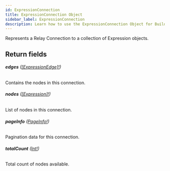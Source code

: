 ```yaml
---
id: ExpressionConnection
title: ExpressionConnection Object
sidebar_label: ExpressionConnection
description: Learn how to use the ExpressionConnection Object for Builder's API.
---
```


Represents a Relay Connection to a collection of Expression objects.

## Return fields

###### <b>edges</b> ([[ExpressionEdge]!](/self-managed/composer/builder/api/schema/object/ExpressionEdge.mdx))

Contains the nodes in this connection.

###### <b>nodes</b> ([[Expression]!](/self-managed/composer/builder/api/schema/object/Expression.mdx))

List of nodes in this connection.

###### <b>pageInfo</b> ([PageInfo!](/self-managed/composer/builder/api/schema/object/PageInfo.mdx))

Pagination data for this connection.

###### <b>totalCount</b> ([Int!](/self-managed/composer/builder/api/schema/scalar/Int.mdx))

Total count of nodes available.
